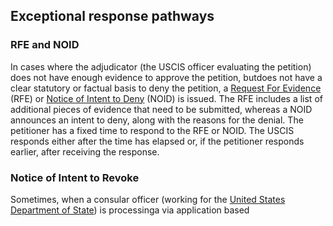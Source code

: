 
== Exceptional response pathways ==

=== RFE and NOID ===

In cases where the adjudicator (the USCIS officer evaluating the petition) does not have enough evidence to approve the petition, butdoes not have a clear statutory or factual basis to deny the petition, a [[Request For Evidence]] (RFE) or [[Notice of Intent to Deny]] (NOID) is issued. The RFE includes a list of additional pieces of evidence that need to be submitted, whereas a NOID announces an intent to deny, along with the reasons for the denial. The petitioner has a fixed time to respond to the RFE or NOID. The USCIS responds either after the time has elapsed or, if the petitioner responds earlier, after receiving the response.

=== Notice of Intent to Revoke ===

Sometimes, when a consular officer (working for the [[United States Department of State]]) is processinga via application based 